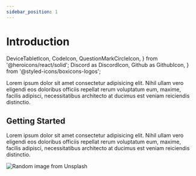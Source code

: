 ```yaml
---
sidebar_position: 1
---
```


# Introduction

  DeviceTabletIcon,
  CodeIcon,
  QuestionMarkCircleIcon,
} from '@heroicons/react/solid';
  Discord as DiscordIcon,
  Github as GithubIcon,
} from '@styled-icons/boxicons-logos';

Lorem ipsum dolor sit amet consectetur adipisicing elit. Nihil ullam vero eligendi eos doloribus officiis repellat rerum voluptatum eum, maxime, facilis adipisci, necessitatibus architecto at ducimus est veniam reiciendis distinctio.

<div className="grid xl:grid-cols-6 gap-4">

<GridLink
  to="/react/quickstart"
  Icon="/icons/client-sdks.svg"
  className="xl:col-span-3 py-6"
  title="Client SDK"
  subtitle="Lorem ipsum dolor sit amet consectetur adipisicing elit."
  iconClassName="xl:h-14"
/>

<GridLink
  to="/api"
  Icon="/icons/api.svg"
  className="xl:col-span-3 py-6"
  title="API Reference"
  subtitle="Lorem ipsum dolor sit amet consectetur adipisicing elit."
  iconClassName="xl:h-14"
/>

<GridLink
  to="/api"
  Icon="/icons/faq.svg"
  title="FAQs"
  className="xl:col-span-2"
/>

<GridLink
  href="https://discord.com/invite/pxRcdNufvk"
  to="/api"
  Icon="/icons/community.svg"
  title="Community"
  className="xl:col-span-2"
/>

<GridLink
  to="https://github.com/dyte-in"
  Icon="/icons/examples.svg"
  title="Examples"
  className="xl:col-span-2"
/>

</div>

## Getting Started

Lorem ipsum dolor sit amet consectetur adipisicing elit. Nihil ullam vero eligendi eos doloribus officiis repellat rerum voluptatum eum, maxime, facilis adipisci, necessitatibus architecto at ducimus est veniam reiciendis distinctio.

<div className="grid xl:grid-cols-6 gap-4">

<GridLink
  to="/react/quickstart"
  Icon="/icons/react.svg"
  className="md:col-span-2"
  title="React"
  subtitle="Web"
  iconClassName="h-12"
/>

<GridLink
  to="/react/quickstart"
  Icon="/icons/js.svg"
  className="md:col-span-2"
  title="Vanilla JS"
  subtitle="Web"
  iconClassName="h-12"
/>

<GridLink
  to="/flutter/quickstart"
  Icon="/icons/flutter.svg"
  className="md:col-span-2"
  title="Flutter"
  subtitle="Android + iOS"
  iconClassName="h-12"
/>

<GridLink
  to="/react/quickstart"
  Icon="/icons/kotlin.svg"
  className="md:col-span-2"
  title="Kotlin / Java"
  subtitle="Android"
  iconClassName="h-12"
/>

<GridLink
  to="/react/quickstart"
  Icon="/icons/swift.svg"
  className="md:col-span-2"
  title="Swift / Objective C"
  subtitle="iOS"
  iconClassName="h-12"
/>

<GridLink
  to="/react/quickstart"
  Icon="/icons/react.svg"
  className="md:col-span-2"
  title="React Native"
  subtitle="Android + iOS"
  iconClassName="h-12"
/>

</div>

<div className="dyte-image-showcase">
  <img
    src="https://source.unsplash.com/random/900x400"
    alt="Random image from Unsplash"
  />
</div>
